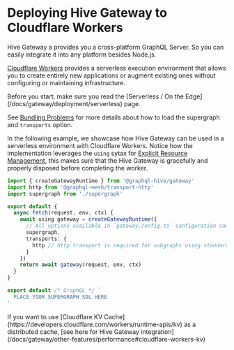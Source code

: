 
# Deploying Hive Gateway to Cloudflare Workers

Hive Gateway a provides you a cross-platform GraphQL Server. So you can easily integrate it into any
platform besides Node.js.

[Cloudflare Workers](https://developers.cloudflare.com/workers) provides a serverless execution
environment that allows you to create entirely new applications or augment existing ones without
configuring or maintaining infrastructure.

<Callout>
  Before you start, make sure you read the [Serverless / On the
  Edge](/docs/gateway/deployment/serverless) page.
</Callout>

See [Bundling Problems](/docs/gateway/deployment/serverless#bundling-problem) for more details about
how to load the supergraph and `transports` option.

In the following example, we showcase how Hive Gateway can be used in a serverless environment with
Cloudflare Workers. Notice how the implementation leverages the `using` sytax for
[Explicit Resource Management](https://developers.cloudflare.com/workers/runtime-apis/rpc/lifecycle/#explicit-resource-management),
this makes sure that the Hive Gateway is gracefully and properly disposed before completing the
worker.

```ts filename="index.js"
import { createGatewayRuntime } from '@graphql-hive/gateway'
import http from '@graphql-mesh/transport-http'
import supergraph from './supergraph'

export default {
  async fetch(request, env, ctx) {
    await using gateway = createGatewayRuntime({
      // All options available in `gateway.config.ts` configuration can also be passed here.
      supergraph,
      transports: {
        http // http transport is required for subgraphs using standard GraphQL over HTTP.
      }
    })
    return await gateway(request, env, ctx)
  }
}
```

```js filename="supergraph.js"
export default /* GraphQL */ `
  PLACE YOUR SUPERGRAPH SDL HERE
`
```

<Callout>
  If you want to use [Cloudflare KV
  Cache](https://developers.cloudflare.com/workers/runtime-apis/kv) as a distributed cache, [see
  here for Hive Gateway integration](/docs/gateway/other-features/performance#cloudflare-workers-kv)
</Callout>
